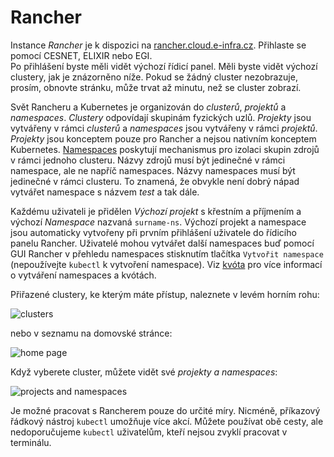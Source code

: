 # Rancher

Instance _Rancher_ je k dispozici na [rancher.cloud.e-infra.cz](https://rancher.cloud.e-infra.cz). Přihlaste se pomocí CESNET, ELIXIR nebo EGI.  
Po přihlášení byste měli vidět výchozí řídicí panel. Měli byste vidět výchozí clustery, jak je znázorněno níže. Pokud se žádný cluster nezobrazuje, prosím, obnovte stránku, může trvat až minutu, než se cluster zobrazí.

Svět Rancheru a Kubernetes je organizován do *clusterů*, *projektů* a *namespaces*. *Clustery* odpovídají skupinám fyzických uzlů. *Projekty* jsou vytvářeny v rámci *clusterů* a *namespaces* jsou vytvářeny v rámci *projektů*. *Projekty* jsou konceptem pouze pro Rancher a nejsou nativním konceptem Kubernetes. [Namespaces](https://kubernetes.io/docs/concepts/overview/working-with-objects/namespaces/) poskytují mechanismus pro izolaci skupin zdrojů v rámci jednoho clusteru. Názvy zdrojů musí být jedinečné v rámci namespace, ale ne napříč namespaces. Názvy namespaces musí být jedinečné v rámci clusteru. To znamená, že obvykle není dobrý nápad vytvářet namespace s názvem *test* a tak dále.

Každému uživateli je přidělen *Výchozí projekt* s křestním a příjmením a výchozí *Namespace* nazvaná `surname-ns`. Výchozí projekt a namespace jsou automaticky vytvořeny při prvním přihlášení uživatele do řídicího panelu Rancher. Uživatelé mohou vytvářet další namespaces buď pomocí GUI Rancher v přehledu namespaces stisknutím tlačítka `Vytvořit namespace` (nepoužívejte `kubectl` k vytvoření namespace). Viz [kvóta](/docs/ceritsc/rancher/rancher-quotas) pro více informací o vytváření namespaces a kvótách.

Přiřazené clustery, ke kterým máte přístup, naleznete v levém horním rohu:

![clusters](/img/ceritsc/cluster1.jpg)

nebo v seznamu na domovské stránce:

![home page](/img/ceritsc/cluster2.jpg)

Když vyberete cluster, můžete vidět své *projekty a namespaces*:

![projects and namespaces](/img/ceritsc/projects.jpg)

Je možné pracovat s Rancherem pouze do určité míry. Nicméně, příkazový řádkový nástroj `kubectl` umožňuje více akcí. Můžete používat obě cesty, ale nedoporučujeme `kubectl` uživatelům, kteří nejsou zvyklí pracovat v terminálu.
